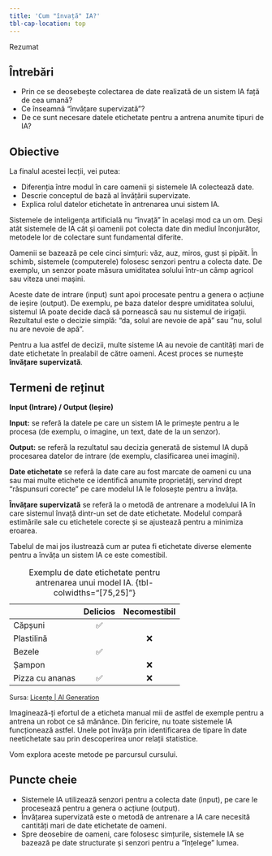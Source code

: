 ```yaml
---
title: 'Cum "învață" IA?'
tbl-cap-location: top
---
```


::::::: overview-box
::: header
Rezumat
:::

::::: content
::: questions-col
## Întrebări

-   Prin ce se deosebește colectarea de date realizată de un sistem IA față de cea umană?
-   Ce înseamnă "învățare supervizată"?
-   De ce sunt necesare datele etichetate pentru a antrena anumite tipuri de IA?
:::

::: objectives-col
## Obiective

La finalul acestei lecții, vei putea:

-   Diferenția între modul în care oamenii și sistemele IA colectează date.
-   Descrie conceptul de bază al învățării supervizate.
-   Explica rolul datelor etichetate în antrenarea unui sistem IA.
:::
:::::
:::::::

Sistemele de inteligența artificială nu "învață" în același mod ca un om. Deși atât sistemele de IA cât și oamenii pot colecta date din mediul înconjurător, metodele lor de colectare sunt fundamental diferite.

Oamenii se bazează pe cele cinci simțuri: văz, auz, miros, gust și pipăit. În schimb, sistemele (computerele) folosesc senzori pentru a colecta date. De exemplu, un senzor poate măsura umiditatea solului într-un câmp agricol sau viteza unei mașini.

Aceste date de intrare (input) sunt apoi procesate pentru a genera o acțiune de ieșire (output). De exemplu, pe baza datelor despre umiditatea solului, sistemul IA poate decide dacă să pornească sau nu sistemul de irigații. Rezultatul este o decizie simplă: "da, solul are nevoie de apă" sau "nu, solul nu are nevoie de apă".

Pentru a lua astfel de decizii, multe sisteme IA au nevoie de cantități mari de date etichetate în prealabil de către oameni. Acest proces se numește **învățare supervizată**.

::: callout-definition
## Termeni de reținut

**Input (Intrare) / Output (Ieșire)**

**Input:** se referă la datele pe care un sistem IA le primește pentru a le procesa (de exemplu, o imagine, un text, date de la un senzor).

**Output:** se referă la rezultatul sau decizia generată de sistemul IA după procesarea datelor de intrare (de exemplu, clasificarea unei imagini).

**Date etichetate** se referă la date care au fost marcate de oameni cu una sau mai multe etichete ce identifică anumite proprietăți, servind drept "răspunsuri corecte" pe care modelul IA le folosește pentru a învăța.

**Învățare supervizată** se referă la o metodă de antrenare a modelului IA în care sistemul învață dintr-un set de date etichetate. Modelul compară estimările sale cu etichetele corecte și se ajustează pentru a minimiza eroarea.
:::

Tabelul de mai jos ilustrează cum ar putea fi etichetate diverse elemente pentru a învăța un sistem IA ce este comestibil.




|                  | Delicios | Necomestibil |
|------------------|:--------:|:------------:|
| Căpșuni          | ✅        |              |
| Plastilină       |          | ❌           |
| Bezele           | ✅        |              |
| Șampon           |          | ❌           |
| Pizza cu ananas  | ✅        | ❌           |

: Exemplu de date etichetate pentru antrenarea unui model IA. {tbl-colwidths="[75,25]"}

<div class="text-left" style="font-size: 0.9em; margin-top: 1em;">
Sursa: [Licențe | AI Generation](/licente.qmd#sec-curriculum)
</div>

Imaginează-ți efortul de a eticheta manual mii de astfel de exemple pentru a antrena un robot ce să mănânce. Din fericire, nu toate sistemele IA funcționează astfel. Unele pot învăța prin identificarea de tipare în date neetichetate sau prin descoperirea unor relații statistice.

Vom explora aceste metode pe parcursul cursului.


::: callout-keypoints
## Puncte cheie

-   Sistemele IA utilizează senzori pentru a colecta date (input), pe care le procesează pentru a genera o acțiune (output).
-   Învățarea supervizată este o metodă de antrenare a IA care necesită cantități mari de date etichetate de oameni.
-   Spre deosebire de oameni, care folosesc simțurile, sistemele IA se bazează pe date structurate și senzori pentru a "înțelege" lumea.
:::